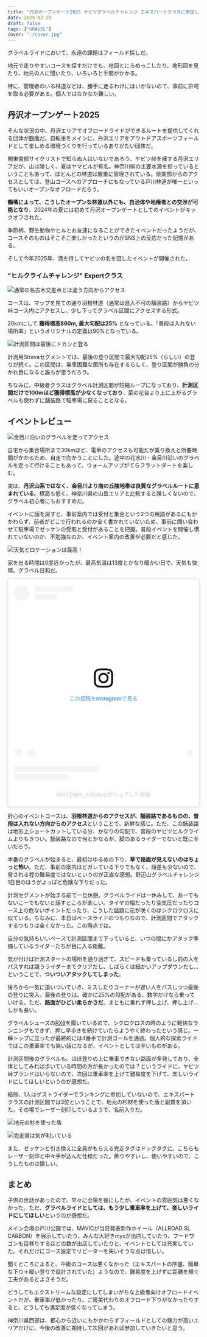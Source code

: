 ```yaml
---
title: "丹沢オープンゲート2025 ヤビツグラベルチャレンジ エキスパートクラスに参加してきました"
date: 2025-02-20
draft: false
tags: ["GRAVEL"]
cover: "./cover.jpg"
---
```


グラベルライドにおいて、永遠の課題はフィールド探しだ。

地元で走りやすいコースを探すだけでも、地図とにらめっこしたり、地形図を見たり、地元の人に聞いたり、いろいろと手間がかかる。

特に、管理者のいる林道などは、勝手に走るわけにはいかないので、事前に許可を取る必要がある。個人ではなかなか難しい。

## 丹沢オープンゲート2025

そんな状況の中、丹沢エリアでオフロードライドができるルートを提供してくれる団体が[鶴嘴](https://tsuruhashi-tanzawa.com/)だ。自転車をメインに、丹沢エリアをアウトドアスポーツフィールドとして楽しめる環境づくりを行っているありがたい団体だ。

関東南部サイクリストで知らぬ人はいないであろう、ヤビツ峠を擁する丹沢エリアだが、山は険しく、夏はヤマビルが有名。神奈川県の主要水源を担っているということもあって、ほとんどの林道は厳重に管理されている。県南部からのアクセスとしては、登山コースへのアプローチにもなっている戸川林道が唯一といってもいいオープンなオフロードだろう。

<LinkCard url="https://blog.gensobunya.net/post/2023/06/togawa_rindou/" />

**鶴嘴によって、こうしたオープンな林道以外にも、自治体や地権者との交渉が可能となり**、2024年の夏には初めて丹沢オープンゲートとしてのイベントがキックオフされた。

季節柄、野生動物やヒルとお友達になることができたイベントだったようだが、コースそのものはそこそこ楽しかったというのがSNS上の反応だった記憶がある。

そして今年2025年、満を持してヤビツの名を冠したイベントが開催された。

### "ヒルクライムチャレンジ" Expertクラス

![通常の名古木交差点とは違う方向からアクセス](./course.png)

コースは、マップを見ての通り羽根林道（通常は進入不可の舗装路）からヤビツ峠コース内にアクセスし、少し下ってグラベル区間にアクセスする形式。

20kmにして **獲得標高860m, 最大勾配は25%** となっている。「普段は入れない場所率」というオリジナルの定義は90%となっている。

![計測区間は最後にドカンと登る](./strava-segment.png)

計測用Stravaセグメントでは、最後の登り区間で最大勾配25%（らしい）の登りが続く。この区間は、乗車困難な箇所も存在するらしく、登り区間が勝負の分かれ目になると誰もが思うだろう。

ちなみに、中級者クラスはグラベル計測区間が短縮ループになっており、**計測区間だけで100mほど獲得標高が少なくなっており**、菜の花台より上に上がるグラベルも使わずに舗装路で駐車場に戻ることとなる。

## イベントレビュー

![金目川沿いのグラベルを走ってアクセス](./access.jpg)

自宅から集合場所まで30kmほど、電車のアクセスも可能だが乗り換えと所要時間がかかるため、自走で向かうことにした。途中の花水川・金目川沿いのグラベルを走って行けることもあって、ウォームアップがてらフラットダートを楽しむ。

実は、**丹沢山系ではなく、金目川より南の丘陵地帯は良質なグラベルルートに恵まれている**。標高も低く、神奈川県の山岳エリアと比較すると険しくないので、グラベル初心者にもおすすめだ。

イベントに話を戻すと、事前案内では受付と集合という2つの用語があるにもかかわらず、前者がどこで行われるのか全く書かれていないため、事前に問い合わせて駐車場でゼッケンの受取と受付があることを把握。普段イベントを開催し慣れていないのか、不勉強なのか、イベント案内の改善が必要だと感じた。

![天気とロケーションは最高！](./parking.jpg)

家を出る時間は0度近かったが、最高気温は13度とかなり暖かい日で、天気も快晴。グラベル日和だ。

<blockquote class="instagram-media" data-instgrm-captioned data-instgrm-permalink="https://www.instagram.com/reel/DGH4Cney4R8/?utm_source=ig_embed&amp;utm_campaign=loading" data-instgrm-version="14" style=" background:#FFF; border:0; border-radius:3px; box-shadow:0 0 1px 0 rgba(0,0,0,0.5),0 1px 10px 0 rgba(0,0,0,0.15); margin: 1px; max-width:540px; min-width:326px; padding:0; width:99.375%; width:-webkit-calc(100% - 2px); width:calc(100% - 2px);"><div style="padding:16px;"> <a href="https://www.instagram.com/reel/DGH4Cney4R8/?utm_source=ig_embed&amp;utm_campaign=loading" style=" background:#FFFFFF; line-height:0; padding:0 0; text-align:center; text-decoration:none; width:100%;" target="_blank"> <div style=" display: flex; flex-direction: row; align-items: center;"> <div style="background-color: #F4F4F4; border-radius: 50%; flex-grow: 0; height: 40px; margin-right: 14px; width: 40px;"></div> <div style="display: flex; flex-direction: column; flex-grow: 1; justify-content: center;"> <div style=" background-color: #F4F4F4; border-radius: 4px; flex-grow: 0; height: 14px; margin-bottom: 6px; width: 100px;"></div> <div style=" background-color: #F4F4F4; border-radius: 4px; flex-grow: 0; height: 14px; width: 60px;"></div></div></div><div style="padding: 19% 0;"></div> <div style="display:block; height:50px; margin:0 auto 12px; width:50px;"><svg width="50px" height="50px" viewBox="0 0 60 60" version="1.1" xmlns="https://www.w3.org/2000/svg" xmlns:xlink="https://www.w3.org/1999/xlink"><g stroke="none" stroke-width="1" fill="none" fill-rule="evenodd"><g transform="translate(-511.000000, -20.000000)" fill="#000000"><g><path d="M556.869,30.41 C554.814,30.41 553.148,32.076 553.148,34.131 C553.148,36.186 554.814,37.852 556.869,37.852 C558.924,37.852 560.59,36.186 560.59,34.131 C560.59,32.076 558.924,30.41 556.869,30.41 M541,60.657 C535.114,60.657 530.342,55.887 530.342,50 C530.342,44.114 535.114,39.342 541,39.342 C546.887,39.342 551.658,44.114 551.658,50 C551.658,55.887 546.887,60.657 541,60.657 M541,33.886 C532.1,33.886 524.886,41.1 524.886,50 C524.886,58.899 532.1,66.113 541,66.113 C549.9,66.113 557.115,58.899 557.115,50 C557.115,41.1 549.9,33.886 541,33.886 M565.378,62.101 C565.244,65.022 564.756,66.606 564.346,67.663 C563.803,69.06 563.154,70.057 562.106,71.106 C561.058,72.155 560.06,72.803 558.662,73.347 C557.607,73.757 556.021,74.244 553.102,74.378 C549.944,74.521 548.997,74.552 541,74.552 C533.003,74.552 532.056,74.521 528.898,74.378 C525.979,74.244 524.393,73.757 523.338,73.347 C521.94,72.803 520.942,72.155 519.894,71.106 C518.846,70.057 518.197,69.06 517.654,67.663 C517.244,66.606 516.755,65.022 516.623,62.101 C516.479,58.943 516.448,57.996 516.448,50 C516.448,42.003 516.479,41.056 516.623,37.899 C516.755,34.978 517.244,33.391 517.654,32.338 C518.197,30.938 518.846,29.942 519.894,28.894 C520.942,27.846 521.94,27.196 523.338,26.654 C524.393,26.244 525.979,25.756 528.898,25.623 C532.057,25.479 533.004,25.448 541,25.448 C548.997,25.448 549.943,25.479 553.102,25.623 C556.021,25.756 557.607,26.244 558.662,26.654 C560.06,27.196 561.058,27.846 562.106,28.894 C563.154,29.942 563.803,30.938 564.346,32.338 C564.756,33.391 565.244,34.978 565.378,37.899 C565.522,41.056 565.552,42.003 565.552,50 C565.552,57.996 565.522,58.943 565.378,62.101 M570.82,37.631 C570.674,34.438 570.167,32.258 569.425,30.349 C568.659,28.377 567.633,26.702 565.965,25.035 C564.297,23.368 562.623,22.342 560.652,21.575 C558.743,20.834 556.562,20.326 553.369,20.18 C550.169,20.033 549.148,20 541,20 C532.853,20 531.831,20.033 528.631,20.18 C525.438,20.326 523.257,20.834 521.349,21.575 C519.376,22.342 517.703,23.368 516.035,25.035 C514.368,26.702 513.342,28.377 512.574,30.349 C511.834,32.258 511.326,34.438 511.181,37.631 C511.035,40.831 511,41.851 511,50 C511,58.147 511.035,59.17 511.181,62.369 C511.326,65.562 511.834,67.743 512.574,69.651 C513.342,71.625 514.368,73.296 516.035,74.965 C517.703,76.634 519.376,77.658 521.349,78.425 C523.257,79.167 525.438,79.673 528.631,79.82 C531.831,79.965 532.853,80.001 541,80.001 C549.148,80.001 550.169,79.965 553.369,79.82 C556.562,79.673 558.743,79.167 560.652,78.425 C562.623,77.658 564.297,76.634 565.965,74.965 C567.633,73.296 568.659,71.625 569.425,69.651 C570.167,67.743 570.674,65.562 570.82,62.369 C570.966,59.17 571,58.147 571,50 C571,41.851 570.966,40.831 570.82,37.631"></path></g></g></g></svg></div><div style="padding-top: 8px;"> <div style=" color:#3897f0; font-family:Arial,sans-serif; font-size:14px; font-style:normal; font-weight:550; line-height:18px;">この投稿をInstagramで見る</div></div><div style="padding: 12.5% 0;"></div> <div style="display: flex; flex-direction: row; margin-bottom: 14px; align-items: center;"><div> <div style="background-color: #F4F4F4; border-radius: 50%; height: 12.5px; width: 12.5px; transform: translateX(0px) translateY(7px);"></div> <div style="background-color: #F4F4F4; height: 12.5px; transform: rotate(-45deg) translateX(3px) translateY(1px); width: 12.5px; flex-grow: 0; margin-right: 14px; margin-left: 2px;"></div> <div style="background-color: #F4F4F4; border-radius: 50%; height: 12.5px; width: 12.5px; transform: translateX(9px) translateY(-18px);"></div></div><div style="margin-left: 8px;"> <div style=" background-color: #F4F4F4; border-radius: 50%; flex-grow: 0; height: 20px; width: 20px;"></div> <div style=" width: 0; height: 0; border-top: 2px solid transparent; border-left: 6px solid #f4f4f4; border-bottom: 2px solid transparent; transform: translateX(16px) translateY(-4px) rotate(30deg)"></div></div><div style="margin-left: auto;"> <div style=" width: 0px; border-top: 8px solid #F4F4F4; border-right: 8px solid transparent; transform: translateY(16px);"></div> <div style=" background-color: #F4F4F4; flex-grow: 0; height: 12px; width: 16px; transform: translateY(-4px);"></div> <div style=" width: 0; height: 0; border-top: 8px solid #F4F4F4; border-left: 8px solid transparent; transform: translateY(-4px) translateX(8px);"></div></div></div> <div style="display: flex; flex-direction: column; flex-grow: 1; justify-content: center; margin-bottom: 24px;"> <div style=" background-color: #F4F4F4; border-radius: 4px; flex-grow: 0; height: 14px; margin-bottom: 6px; width: 224px;"></div> <div style=" background-color: #F4F4F4; border-radius: 4px; flex-grow: 0; height: 14px; width: 144px;"></div></div></a><p style=" color:#c9c8cd; font-family:Arial,sans-serif; font-size:14px; line-height:17px; margin-bottom:0; margin-top:8px; overflow:hidden; padding:8px 0 7px; text-align:center; text-overflow:ellipsis; white-space:nowrap;"><a href="https://www.instagram.com/reel/DGH4Cney4R8/?utm_source=ig_embed&amp;utm_campaign=loading" style=" color:#c9c8cd; font-family:Arial,sans-serif; font-size:14px; font-style:normal; font-weight:normal; line-height:17px; text-decoration:none;" target="_blank">Gen(@gen_sobunya)がシェアした投稿</a></p></div></blockquote>
<script async src="//www.instagram.com/embed.js"></script>

肝心のイベントコースは、**羽根林道からのアクセスが、舗装路であるものの、普段は入れない方向からのアクセス**ということで、新鮮な感じ。ただ、この舗装路は地形上ショートカットしている分、かなりの勾配で、普段のヤビツヒルクライムよりもきつい。舗装路なので何とかなるが、脚のあるライダーでないと既に辛いだろう。

本番のグラベルが始まると、最初はゆるめの下り、**草で路面が見えないのはちょっと怖い**。ただ、事前の案内ほどガレている下りでもなく、段差も少ないので、脅される程の難易度ではないというのが正直な感想。野辺山グラベルチャレンジ1日目のほうがよっぽど危険な下りだった。

計測セグメントが始まる前で一旦休憩。グラベルライドは一休みして、あーでもないこーでもないと話すところが楽しい。タイヤの幅だったり空気圧だったりコース上の危ないポイントだったり、こうした話題に花が咲くのはシクロクロスに似ている。ちなみに、本日はベースライドのつもりなので、計測区間でアタックするつもりは全くなかった。この時点では。

自分の気持ちいいペースで計測区間まで下っていると、いつの間にかアタック準備しているライダーたちが目に入る距離。

気が付けば計測スタートの場所を通り過ぎて、スピードも乗っているし前の人をパスすれば競うライダーまでクリアだし、しばらくは細かいアップダウンだし…ということで、**ついついアタックしてしまった**。

後ろから一気に追いついていき、ミスしたりコーナーが遅い人をパスしつつ最後の登りに突入。最後の登りは、確かに25%の勾配がある、数字だけなら乗っていける。ただ、**路面がひどい柔らかさだ**。まともに乗れず押し上げ、押し上げ…しかも長い。

グラベルシューズの[RX8](https://amzn.to/4k1L15Z)を履いているので、シクロクロスの時のように軽快なランニングもできず、押し早歩きを続けていたらようやく終わったという感じ。一瞬トップに立ったが最終的には4番手で計測ゴールを通過。個人的な探索ライドではこの乗車率でも笑い話になるが、イベントとしては辛いものがある。

<Amzn asin="B0BJJQ2V9H" />

計測区間後のグラベルも、ほぼ登りの上に乗車できない路面が多発しており、全体としてみれば歩いている時間の方が長かったのでは？というライドに。ヤビツ峠ブランドはいらないので、次回は乗車率を上げて難易度を下げて、楽しいライドにしてほしいというのが感想だ。

結局、1人はゲストライダーでランキングに参加していないので、エキスパートクラスの計測区間では3位ということで、地元の杉材を使った盾と副賞を頂いた。その場でレーザー刻印しているようで、名前入りだ。

![地元の杉を使った盾](./3rd.jpg)

![完走賞は気が利いている](./finisher-tag.jpg)

また、ゼッケンと引き換えに全員がもらえる完走タグはドッグタグに、こちらもレーザー刻印と中々手が込んだ仕様だった。飾りやすいし、使いやすいので、こうしたものは嬉しい。

## まとめ

子供の世話があったので、早々に会場を後にしたが、イベントの雰囲気は悪くなかった。ただ、**グラベルライドとしては、もう少し乗車率を上げて、楽しいライドにしてほしい**というのが感想だ。

メイン会場の戸川公園では、MAVICが当日発表新作ホイール（ALLROAD SL CARBON）を展示していたり、みんな大好きmyxが出店していたり、フードワゴンも目移りするほどの数が出店していたりと、イベントとしては充実していた。それだけにコース設定でリピーターを失いそうな点は惜しい。

聞くところによると、中級のコースは悪くなかった（エキスパートの序盤、簡単な下り＋緩い登りで設計されていた）ようなので、難易度を上げずに距離を稼ぐ工夫があるとよさそうだ。

どうしてもエクストリームな設定にしてしまいがちな上級者向けオフロードイベントだが、乗車率が低かったり、ご褒美代わりのオフロード下りがなかったりすると、どうしても満足度が低くなってしまう。

神奈川県西部は、都心から近いにもかかわらずフィールドとしての魅力が高いエリアだけに、今後の改善に期待して次回があれば参加していきたいと思う。
